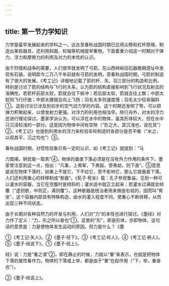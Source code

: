 ```yaml
---
---
---
```

title: 第一节力学知识
---



力学是最早发展起来的学科之一。远古至春秋战国时期已应用尖劈和杠杆原理，制造出某些器具，还利用斜面、轮轴等机械提举重物。下面着重介绍这一时期对于弹力、浮力和摩擦力的利用及对力的本性的认识。

由于狩猎和战争的需要，人们很早就发明了弓箭。在山西峙峪旧石器晚期遗址中发现有石镞，说明距今二万八千年前就有弓箭的发明。至春秋战国时期，弓箭的制造有了很大的发展。《考工记》详细地记载了箭的杆、矢、羽三部分的构造和比例，特别是讨论了箭的结构与飞行的关系，认为箭的结构直接影响到飞行状况及射击的准确性。若箭杆前部太软，箭就会往下俯冲；若后部太软，箭就会往上飘；中部太软则飞行纡曲；中部太硬就会向上飞扬；羽毛太多则速度慢；羽毛太少较易偏斜①。这些讨论已涉及到初步的空气动力学的内容。这个时期还发明了弩，可以把弹力积聚起来，以使发射力更强。对浮力的利用也相当早。除行舟外，对水的浮力还进行理论探讨。墨家学派认为，可以浮在水中的物体，虽其形体较大，但在水中只沉浸较浅的一部分。这是因为物体中间有空隙（“形之大，其沉浅也，说在具”）②。《考工记》也提到利用水的浮力来检验车轮制造时各部分是否平衡（“水之，以视其平，沉之均也”）③。

春秋战国时期，对惯性现象已有一定的认识，如《考工记》就提到：“马

力既竭，辀犹能一取焉”④。物体的垂直下落必须是在没有外力作用的条件下。墨家曾注意到这一点，指出：“凡重，上弗挈，下弗扳，旁弗劫，则下直”。⑤意思是说在物体下落时，如果上不提它，下不拉它，旁不影响它，那么它就垂直下落。人们还利用重心的转移制成“欹器”。《荀子·宥坐》载：孔子参观鲁庙，见到一种可以灌水的容器，当它在空腹时是倾斜的；灌水适中就正立起来；若灌水过满就会倾覆（“虚则欹，中则正，满则覆”）。这种欹器是统治者用来做座右铭的，因而叫“宥坐”。这个容器内部具有特殊构造，由水的灌入程度不同，使重心不断转移，从而出现三种不同状态。

由于长期对各种自然力的开发与利用，人们对“力”的本性也进行探讨。《墨经》对力作了定义：“力，形之所以奋也”①。这里的“形”，即是形体，亦即物体。这句话的意思是：力是使物体发生运动的原因。但力是什么？《墨

①《考工记·矢人》。②《墨子·经下》。③《考工记·轮人》。④《考工记·辀人》。⑤《墨子·经说下》。①《墨子·经上》。

经》说：力是“重之谓”②，即在静止的时候，力就以“重”来表示。也就是把物体下落的属性看作力。物体的下落或上举，都是由于“重”在起作用（“下，举，重奋也”）。

②《墨子·经说上》。